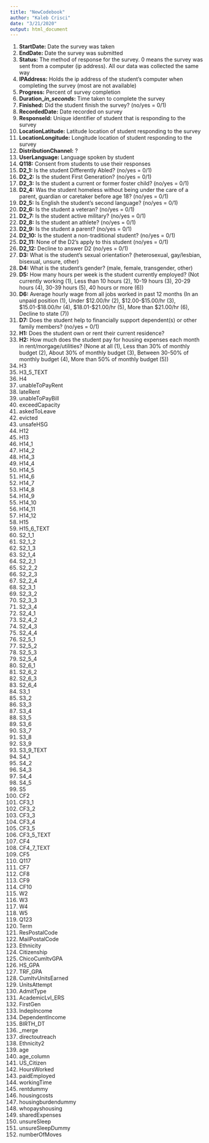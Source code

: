 ```yaml
---
title: "NewCodebook"
author: "Kaleb Crisci"
date: "3/21/2020"
output: html_document
---
```


1. **StartDate:** Date the survey was taken
2. **EndDate:** Date the survey was submitted
3. **Status:**  The method of response for the survey. 0 means the survey was sent from a computer (ip address). All our data was collected the same way
4. **IPAddress:** Holds the ip address of the student's computer when completing the survey (most are not available)
5. **Progress:** Percent of survey completion
6. **Duration__in_seconds_:** Time taken to complete the survey
7. **Finished:** Did the student finish the survey? (no/yes = 0/1)
8. **RecordedDate:** Date recorded on survey
9. **ResponseId:** Unique identifier of student that is responding to the survey
10. **LocationLatitude:** Latitude location of student responding to the survey
11. **LocationLongitude:** Longitude location of student responding to the survey
12. **DistributionChannel:** ?
13. **UserLanguage:** Language spoken by student
14. **Q118:** Consent from students to use their responses
15. **D2_1:** Is the student Differently Abled? (no/yes = 0/1)
16. **D2_2:** Is the student First Generation? (no/yes = 0/1)
17. **D2_3:** Is the student a current or former foster child? (no/yes = 0/1)
18. **D2_4:** Was the student homeless without being under the care of a parent, guardian or caretaker before age 18? (no/yes = 0/1)
19. **D2_5:** Is English the student's second language? (no/yes = 0/1)
20. **D2_6:** Is the student a veteran? (no/yes = 0/1)
21. **D2_7:** Is the student active military? (no/yes = 0/1)
22. **D2_8:** Is the student an athlete? (no/yes = 0/1)
23. **D2_9:** Is the student a parent? (no/yes = 0/1)
24. **D2_10:** Is the student a non-traditional student? (no/yes = 0/1)
25. **D2_11:** None of the D2's apply to this student (no/yes = 0/1)
26. **D2_12:** Decline to answer D2 (no/yes = 0/1)
27. **D3:** What is the student's sexual orientation? (heterosexual, gay/lesbian, bisexual, unsure, other)
28. **D4:** What is the student's gender? (male, female, transgender, other)
29. **D5:** How many hours per week is the student currently employed? (Not currently working (1), Less than 10 hours (2), 10-19 hours (3), 20-29 hours (4), 30-39 hours (5), 40 hours or more (6))
30. **D6:** Average hourly wage from all jobs worked in past 12 months (In an unpaid position (1), Under \$12.00/hr (2), \$12.00-\$15.00/hr (3), \$15.01-\$18.00/hr (4), \$18.01-\$21.00/hr (5), More than $21.00/hr (6), Decline to state (7))
31. **D7:** Does the student help to financially support dependent(s) or other family members? (no/yes = 0/1)
32. **H1:** Does the student own or rent their current residence?
33. **H2:** How much does the student pay for housing expenses each month in rent/morgage/utilities? (None at all (1), Less than 30% of monthly budget (2), About 30% of monthly budget (3), Between 30-50% of monthly budget (4), More than 50% of monthly budget (5))
34. H3
35. H3_5_TEXT
36. H4
37. unableToPayRent
38. lateRent
39. unableToPayBill
40. exceedCapacity
41. askedToLeave
42. evicted
43. unsafeHSG
44. H12
45. H13
46. H14_1
47. H14_2
48. H14_3
49. H14_4
50. H14_5
51. H14_6
52. H14_7
53. H14_8
54. H14_9
55. H14_10
56. H14_11
56. H14_12
58. H15
59. H15_6_TEXT
60. S2_1_1
61. S2_1_2
62. S2_1_3
63. S2_1_4
64. S2_2_1
65. S2_2_2
66. S2_2_3
67. S2_2_4
68. S2_3_1
69. S2_3_2
70. S2_3_3
71. S2_3_4
72. S2_4_1
73. S2_4_2
74. S2_4_3
75. S2_4_4
76. S2_5_1
77. S2_5_2
78. S2_5_3
79. S2_5_4
80. S2_6_1
81. S2_6_2
82. S2_6_3
83. S2_6_4
84. S3_1
85. S3_2
86. S3_3
87. S3_4
88. S3_5
89. S3_6
90. S3_7
91. S3_8
92. S3_9
93. S3_9_TEXT
94. S4_1
95. S4_2
96. S4_3
97. S4_4
98. S4_5
99. S5
100. CF2
101. CF3_1
102. CF3_2
103. CF3_3
104. CF3_4
105. CF3_5
106. CF3_5_TEXT
107. CF4
108. CF4_7_TEXT
109. CF5
110. Q117
111. CF7
112. CF8
113. CF9
114. CF10
115. W2
116. W3
117. W4
118. W5
119. Q123
120. Term
121. ResPostalCode
122. MailPostalCode
123. Ethnicity
124. Citizenship
125. ChicoCumltvGPA
126. HS_GPA
127. TRF_GPA
128. CumltvUnitsEarned
129. UnitsAttempt
130. AdmitType
131. AcademicLvl_ERS
132. FirstGen
133. IndepIncome
134. DependentIncome
135. BIRTH_DT
136. _merge
137. directoutreach
138. Ethnicity2
139. age
140. age_column
141. US_Citizen
142. HoursWorked
143. paidEmployed
144. workingTime
145. rentdummy
146. housingcosts
147. housingburdendummy
148. whopayshousing
149. sharedExpenses
150. unsureSleep
151. unsureSleepDummy
152. numberOfMoves